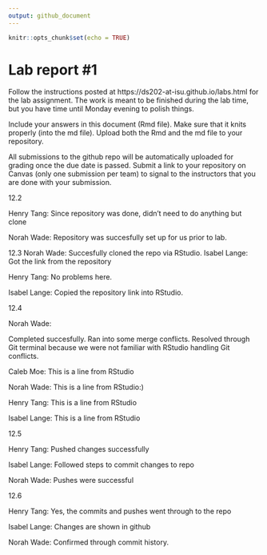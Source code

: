 ```yaml
---
output: github_document
---
```


<!-- README.md is generated from README.Rmd. Please edit the README.Rmd file -->


```r
knitr::opts_chunk$set(echo = TRUE)
```

# Lab report #1

Follow the instructions posted at https://ds202-at-isu.github.io/labs.html for the lab assignment. The work is meant to be finished during the lab time, but you have time until Monday evening to polish things.

Include your answers in this document (Rmd file). Make sure that it knits properly (into the md file). Upload both the Rmd and the md file to your repository.  

All submissions to the github repo will be automatically uploaded for grading once the due date is passed.
Submit a link to your repository on Canvas (only one submission per team) to signal to the instructors that you are done with your submission.


12.2

Henry Tang:
Since repository was done, didn't need to do anything but clone


Norah Wade: 
Repository was succesfully set up for us prior to lab.

12.3
Norah Wade: 
Succesfully cloned the repo via RStudio. 
Isabel Lange: Got the link from the repository




Henry Tang: No problems here.

Isabel Lange: Copied the repository link into RStudio.

12.4

Norah Wade: 

Completed succesfully. Ran into some merge conflicts. Resolved
through Git terminal because we were not familiar with RStudio handling Git conflicts.


Caleb Moe:
This is a line from RStudio

Norah Wade: This is a line from RStudio:)

Henry Tang:
This is a line from RStudio

Isabel Lange:
This is a line from RStudio

12.5

Henry Tang:
Pushed changes successfully

Isabel Lange: Followed steps to commit changes to repo

Norah Wade: Pushes were successful

12.6

Henry Tang:
Yes, the commits and pushes went through to the repo

Isabel Lange:
Changes are shown in github

Norah Wade: Confirmed through commit history.
